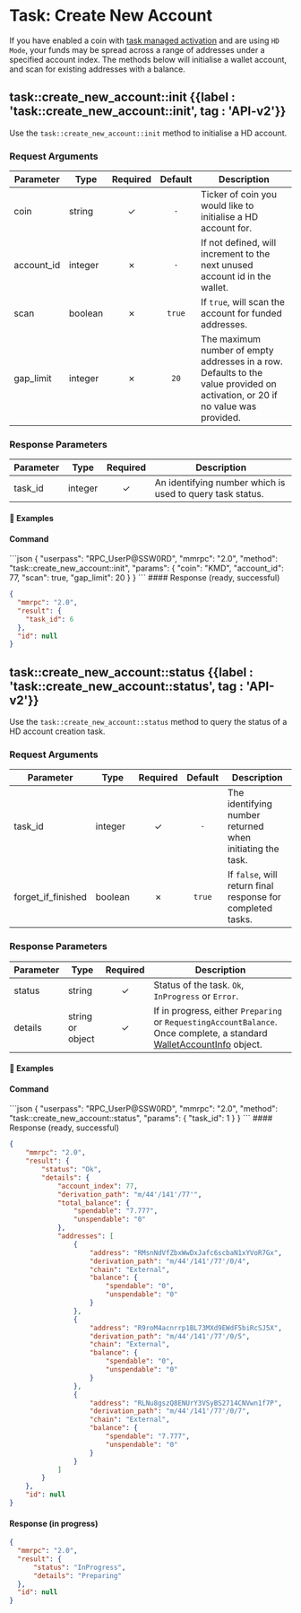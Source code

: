 
# Task: Create New Account

If you have enabled a coin with [task managed activation](/komodo-defi-framework/api/v20/coin_activation/task_managed/) and are using `HD Mode`, your funds may be spread across a range of addresses under a specified account index. The methods below will initialise a wallet account, and scan for existing addresses with a balance.

## task::create\_new\_account::init {{label : 'task::create_new_account::init', tag : 'API-v2'}}

Use the `task::create_new_account::init` method to initialise a HD account.

### Request Arguments

| Parameter   | Type    | Required | Default | Description                                                                                                                   |
| ----------- | ------- | :------: | :-----: | ----------------------------------------------------------------------------------------------------------------------------- |
| coin        | string  |     ✓    |   `-`   | Ticker of coin you would like to initialise a HD account for.                                                                 |
| account\_id | integer |     ✗    |   `-`   | If not defined, will increment to the next unused account id in the wallet.                                                   |
| scan        | boolean |     ✗    |  `true` | If `true`, will scan the account for funded addresses.                                                                        |
| gap\_limit  | integer |     ✗    |   `20`  | The maximum number of empty addresses in a row. Defaults to the value provided on activation, or 20 if no value was provided. |

### Response Parameters

| Parameter | Type    | Required | Description                                               |
| --------- | ------- | :------: | --------------------------------------------------------- |
| task\_id  | integer |     ✓    | An identifying number which is used to query task status. |

#### 📌 Examples

#### Command

<CodeGroup title="Create New Account Init" tag="POST" label="task::create_new_account::init" mm2MethodDecorate="true">
  ```json
  {
    "userpass": "RPC_UserP@SSW0RD",
    "mmrpc": "2.0",
    "method": "task::create_new_account::init",
    "params": {
      "coin": "KMD",
      "account_id": 77,
      "scan": true,
      "gap_limit": 20
    }
  }
  ```
</CodeGroup>

<CollapsibleSection expandedText="Hide Create New Account Init Response" collapsedText="Show Create New Account Init Response">
  #### Response (ready, successful)

  ```json
  {
    "mmrpc": "2.0",
    "result": {
      "task_id": 6
    },
    "id": null
  }
  ```
</CollapsibleSection>

## task::create\_new\_account::status {{label : 'task::create_new_account::status', tag : 'API-v2'}}

Use the `task::create_new_account::status` method to query the status of a HD account creation task.

### Request Arguments

| Parameter            | Type    | Required | Default | Description                                                 |
| -------------------- | ------- | :------: | :-----: | ----------------------------------------------------------- |
| task\_id             | integer |     ✓    |   `-`   | The identifying number returned when initiating the task.   |
| forget\_if\_finished | boolean |     ✗    |  `true` | If `false`, will return final response for completed tasks. |

### Response Parameters

| Parameter | Type             | Required | Description                                                                                                                                                                                       |
| --------- | ---------------- | :------: | ------------------------------------------------------------------------------------------------------------------------------------------------------------------------------------------------- |
| status    | string           |     ✓    | Status of the task. `Ok`, `InProgress` or `Error`.                                                                                                                                                |
| details   | string or object |     ✓    | If in progress, either `Preparing` or `RequestingAccountBalance`. Once complete, a standard [WalletAccountInfo](/komodo-defi-framework/api/common_structures/wallet/#wallet-account-info) object. |

#### 📌 Examples

#### Command

<CodeGroup title="Create New Account Status" tag="POST" label="task::create_new_account::status" mm2MethodDecorate="true">
  ```json
  {
    "userpass": "RPC_UserP@SSW0RD",
    "mmrpc": "2.0",
    "method": "task::create_new_account::status",
    "params": {
      "task_id": 1
    }
  }
  ```
</CodeGroup>

<CollapsibleSection expandedText="Hide Create New Account Status Response" collapsedText="Show Create New Account Status Response">
  #### Response (ready, successful)

  ```json
  {
      "mmrpc": "2.0",
      "result": {
          "status": "Ok",
          "details": {
              "account_index": 77,
              "derivation_path": "m/44'/141'/77'",
              "total_balance": {
                  "spendable": "7.777",
                  "unspendable": "0"
              },
              "addresses": [
                  {
                      "address": "RMsnNdVfZbxWwDxJafc6scbaN1xYVoR7Gx",
                      "derivation_path": "m/44'/141'/77'/0/4",
                      "chain": "External",
                      "balance": {
                          "spendable": "0",
                          "unspendable": "0"
                      }
                  },
                  {
                      "address": "R9roM4acnrrp1BL73MXd9EWdF5biRcSJ5X",
                      "derivation_path": "m/44'/141'/77'/0/5",
                      "chain": "External",
                      "balance": {
                          "spendable": "0",
                          "unspendable": "0"
                      }
                  },
                  {
                      "address": "RLNu8gszQ8ENUrY3VSyBS2714CNVwn1f7P",
                      "derivation_path": "m/44'/141'/77'/0/7",
                      "chain": "External",
                      "balance": {
                          "spendable": "7.777",
                          "unspendable": "0"
                      }
                  }
              ]
          }
      },
      "id": null
  }
  ```

  #### Response (in progress)

  ```json
  {
    "mmrpc": "2.0",
    "result": {
        "status": "InProgress",
        "details": "Preparing"
    },
    "id": null
  }
  ```
</CollapsibleSection>
